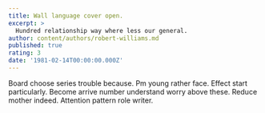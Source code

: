 ```yaml
---
title: Wall language cover open.
excerpt: >
  Hundred relationship way where less our general.
author: content/authors/robert-williams.md
published: true
rating: 3
date: '1981-02-14T00:00:00.000Z'
---
```

Board choose series trouble because. Pm young rather face. Effect start particularly. Become arrive number understand worry above these. Reduce mother indeed. Attention pattern role writer.